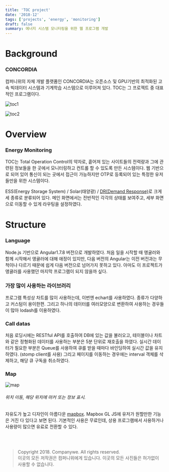 ```yaml
---
title: 'TOC project'
date: '2018-12'
tags: ['projects', 'energy', 'monitoring']
draft: false
summary: 에너지 시스템 모니터링을 위한 웹 프로그램 개발
---
```


# Background

### CONCORDIA

컴퍼니위의 자체 개발 플랫폼인 CONCORDIA는 오픈소스 및 GPU기반의 최적화된 고속 빅데이터 시스템과 기계학습 시스템으로 이루어져 있다.
TOC는 그 프로젝트 중 대표적인 프로그램이다.

![toc1](/static/images/projects/toc1.png)

![toc2](/static/images/projects/toc2.png)

# Overview

### Energy Monitoring

TOC는 Total Operation Control의 약자로, 흩어져 있는 사이트들의 전력량과 그에 관련된 정보들을 한 곳에서 모니터링하고 컨트롤 할 수 있도록
만든 시스템이다. 웹 기반으로 되어 있어 통신이 되는 곳에서 접근이 가능하지만 OTP로 등록되어 있는 특정한 유저들만을 위한 시스템이다.

ESS(Energy Storage System) / Solar(태양광) / [DR(Demand Response)](https://en.wikipedia.org/wiki/Demand_response)로 크게 세 종류로 분류되어 있다.
메인 화면에서는 전반적인 각각의 상태를 보여주고, 세부 화면으로 이동할 수 있게 라우팅을 설정하였다.

# Structure

### Language

Node.js 기반으로 Angular1.7.8 버전으로 개발하였다. 처음 일을 시작할 때 앵귤러와 함께 시작해서 앵귤러에 대해 애정이 있지만,
다음 버전의 Angular는 이전 버전과는 무척이나 다르기 때문에 쉽게 다음 버전으로 넘어가지 못하고 있다.
아마도 이 프로젝트가 앵귤러를 사용했던 마지막 프로그램이 되지 않을까 싶다.

### 가장 많이 사용하는 라이브러리

프로그램 특성상 차트를 많이 사용하는데, 이번엔 echart를 사용하였다. 종류가 다양하고 커스텀이 용이한편.
그리고 하나의 데이터를 여러모양으로 변환하여 사용하는 경우들이 많아 lodash를 이용하였다.

### Call datas

처음 로딩시에는 RESTful API를 호출하여 DB에 있는 값을 불러오고, 테이블이나 차트와 같은 정형화된 데이터를 사용하는 부분은 5분 단위로 재호출을 하였다.
실시간 데이터가 필요한 부분은 Queue를 사용하여 큐를 받을 때마다 바인딩하여 실시간 값을 유지하였다. (stomp client를 사용)
그리고 페이지를 이동하는 경우에는 interval 객체를 삭제하고, 해당 큐 구독을 취소하였다.

### Map

![map](/static/images/projects/map.png)

###### 위치 이동, 해당 위치에 마커 또는 정보 표시.

자유도가 높고 디자인이 아름다운 [mapbox](https://www.mapbox.com/). Mapbox GL JS에 유저가 원할만한 기능은 거진 다 있다고 보면 된다.
기본적인 사용은 무료인데, 상용 프로그램에서 사용하거나 사용량이 많으면 유료로 전환할 수 있다.

<br />
<br />

> Copyright 2018. Companywe. All rights reserved. <br />
> 이곳의 모든 저작권은 컴퍼니위에게 있습니다. 이곳의 모든 사진들은 허가없이 사용할 수 없습니다.
